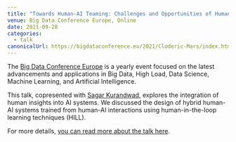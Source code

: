 ```yaml
---
title: "Towards Human-AI Teaming: Challenges and Opportunities of Human in the Loop AI Training"
venue: Big Data Conference Europe, Online
date: 2021-09-28
categories:
  - talk
canonicalUrl: https://bigdataconference.eu/2021/Cloderic-Mars/index.html
---
```


The [Big Data Conference Europe](https://bigdataconference.eu) is a yearly event focused on the latest advancements and applications in Big Data, High Load, Data Science, Machine Learning, and Artificial Intelligence.

This talk, copresented with [Sagar Kurandwad](https://www.linkedin.com/in/sagar-kurandwad-0936a827/), explores the integration of human insights into AI systems. We discussed the design of hybrid human-AI systems trained from human-AI interactions using human-in-the-loop learning techniques (HILL).

For more details, [you can read more about the talk here](https://bigdataconference.eu/2021/Cloderic-Mars/index.html).
